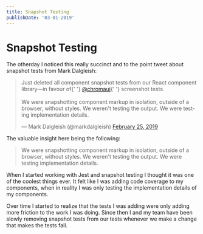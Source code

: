 ```yaml
---
title: Snapshot Testing
publishDate: '03-01-2019'
---
```



# Snapshot Testing

The otherday I noticed this really succinct and to the point tweet about
snapshot tests from Mark Dalgleish:

<blockquote className="twitter-tweet  tw-align-center" data-lang="en">
  <p lang="en" dir="ltr">
    Just deleted all component snapshot tests from our React component
    library—in favour of{' '}
    <a href="https://twitter.com/chromaui?ref_src=twsrc%5Etfw">@chromaui</a>{' '}
    screenshot tests.
    <br />
    <br />
    We were snapshotting component markup in isolation, outside of a browser, without
    styles. We weren&#39;t testing the output. We were testing implementation details.
  </p>
  &mdash; Mark Dalgleish (@markdalgleish) <a href="https://twitter.com/markdalgleish/status/1100164862796214272?ref_src=twsrc%5Etfw">
    February 25, 2019
  </a>
</blockquote>

The valuable insight here being the following:

> We were snapshotting component markup in isolation, outside of a browser,
> without styles. We weren't testing the output. We were testing implementation
> details.

When I started working with Jest and snapshot testing I thought it was one of
the coolest things ever. It felt like I was adding code coverage to my
components, when in reality I was only testing the implementation details of my
components.

Over time I started to realize that the tests I was adding were only adding more
friction to the work I was doing. Since then I and my team have been slowly
removing snapshot tests from our tests whenever we make a change that makes the
tests fail.

<Footer />

